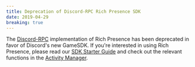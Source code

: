 ```yaml
---
title: Deprecation of Discord-RPC Rich Presence SDK
date: 2019-04-29
breaking: true
---
```


The [Discord-RPC](https://github.com/discord/discord-rpc) implementation of Rich Presence has been deprecated in favor of Discord's new GameSDK. If you're interested in using Rich Presence, please read our [SDK Starter Guide](#DOCS_GAME_SDK_SDK_STARTER_GUIDE/) and check out the relevant functions in the [Activity Manager](#DOCS_GAME_SDK_ACTIVITIES/).
